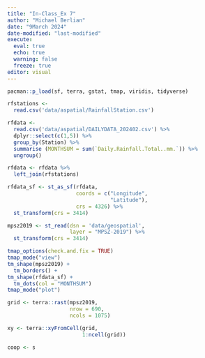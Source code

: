 ```yaml
---
title: "In-Class_Ex 7"
author: "Michael Berlian"
date: "9March 2024"
date-modified: "last-modified"
execute: 
  eval: true
  echo: true
  warning: false
  freeze: true
editor: visual
---
```


```r
pacman::p_load(sf, terra, gstat, tmap, viridis, tidyverse)
```

```r
rfstations <-
  read.csv('data/aspatial/RainfallStation.csv')
```

```r
rfdata <-
  read.csv('data/aspatial/DAILYDATA_202402.csv') %>%
  dplyr::select(c(1,5)) %>%
  group_by(Station) %>%
  summarise (MONTHSUM = sum(`Daily.Rainfall.Total..mm.`)) %>%
  ungroup()
```

```r
rfdata <- rfdata %>%
  left_join(rfstations)
```

```r
rfdata_sf <- st_as_sf(rfdata,
                      coords = c("Longitude",
                                 "Latitude"),
                      crs = 4326) %>%
  st_transform(crs = 3414)
```

```r
mpsz2019 <- st_read(dsn = 'data/geospatial',
                    layer = "MPSZ-2019") %>%
  st_transform(crs = 3414)
```

```r
tmap_options(check.and.fix = TRUE)
tmap_mode("view")
tm_shape(mpsz2019) +
  tm_borders() +
tm_shape(rfdata_sf) +
  tm_dots(col = "MONTHSUM")
tmap_mode("plot")
```

```r
grid <- terra::rast(mpsz2019,
                    nrow = 690,
                    ncols = 1075)

xy <- terra::xyFromCell(grid,
                        1:ncell(grid))
```

```r
coop <- s
```
